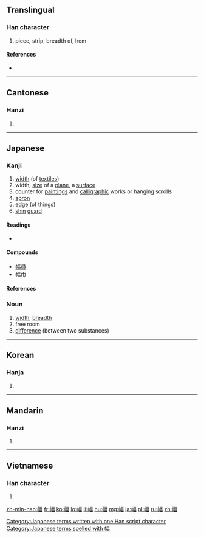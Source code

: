 ==Translingual==

===Han character===
{{Han char|rn=50|rad=巾|as=09|sn=12|four=4126<sub>6</sub>|canj=中月一口田 (LBMRW)}}

# piece, strip, breadth of, hem

====References====
* {{Han ref|kx=0334.210|dkj=08995|dj=0641.230|hdz=10746.130|uh=5E45|ud=24133|bh=B454|bd=46164}}

----

==Cantonese==

===Hanzi===
{{yue-hanzi|jyut=|y=fuk1}}

# {{defn|lang=yue|sort=巾09}}

----

==Japanese==

===Kanji===
{{ja-kanji|grade=c|rs=巾09}}

# [[width]] (of [[textiles]])
# width; [[size]] of a [[plane]], a [[surface]]
# counter for [[painting]]s and [[calligraphic]] works or hanging scrolls
# [[apron]]
# [[edge]] (of things)
# [[shin]] [[guard]]

====Readings====
* {{ja-readings|on=[[ふく]] (fuku), [[ひょく]] (hyoku)|kun=[[はば]] (haba)}}

====Compounds====
* [[幅員]]
* [[幅巾]]

====References====
{{ja-kref
|ku= 4193
|shift= 959D
|jis= 497D
|euc= C9FD
|skip= 1-3-9
|freq= 641
|nelson= 1484
|newnelson= 1574
|halpern= 569
|kld= 417
|heisig= 407
|tuttle= 3f9.2
}}

===Noun===
{{ja-noun|k|hira=はば|rom=haba}}

# [[width]]; [[breadth]]
# free room
# [[difference]] (between two substances)

[[Category:Japanese terms written with one Han script character]]
[[Category:Japanese terms spelled with 幅]]
----

==Korean==

===Hanja===
{{ko-hanja|hangeul=폭|rv=pok|mr=p'ok}}

# {{defn|lang=ko|sort=巾09}}

----

==Mandarin==

===Hanzi===
{{cmn-hanzi|pin=[[fú]] ([[fu2]])|wg=fu<sup>2</sup>}}

# {{defn|lang=cmn|sort=巾09}}

----

==Vietnamese==

===Han character===
{{vi-hantu|[[phúc]], [[bức]]|rs=巾09}}

# {{defn|lang=vi|sort=巾09}}

[[zh-min-nan:幅]]
[[fr:幅]]
[[ko:幅]]
[[lo:幅]]
[[li:幅]]
[[hu:幅]]
[[mg:幅]]
[[ja:幅]]
[[pl:幅]]
[[ru:幅]]
[[zh:幅]]